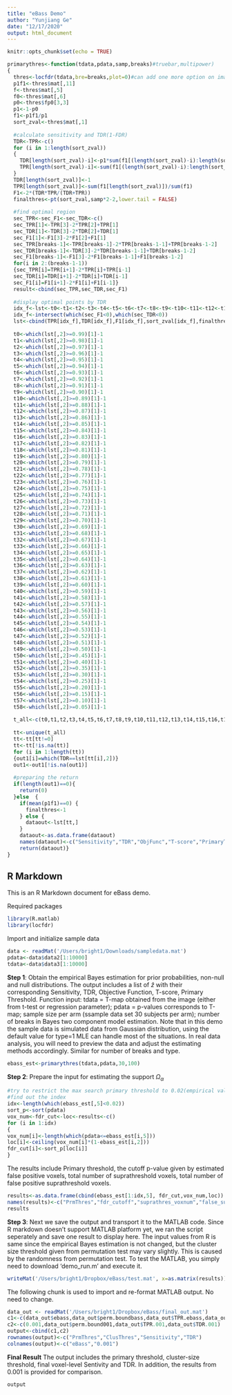 ```yaml
---
title: "eBass Demo"
author: "Yunjiang Ge"
date: "12/17/2020"
output: html_document
---
```


```r
knitr::opts_chunk$set(echo = TRUE)
```

```r
primarythres<-function(tdata,pdata,samp,breaks)#truebar,multipower)
{
  thres<-locfdr(tdata,bre=breaks,plot=0)#can add one more option on image output option
  p1f1<-thres$mat[,11]
  f<-thres$mat[,5]
  f0<-thres$mat[,6]
  p0<-thres$fp0[3,3]
  p1<-1-p0
  f1<-p1f1/p1
  sort_zval<-thres$mat[,1]
  
  #calculate sensitivity and TDR(1-FDR)
  TDR<-TPR<-c()
  for (i in 1:length(sort_zval))
  {
    TDR[length(sort_zval)-i]<-p1*sum(f1[(length(sort_zval)-i):length(sort_zval)])/sum(f[(length(sort_zval)-i):length(sort_zval)])
    TPR[length(sort_zval)-i]<-sum(f1[(length(sort_zval)-i):length(sort_zval)])/sum(f1)
  }
  TDR[length(sort_zval)]<-1
  TPR[length(sort_zval)]<-sum(f1[length(sort_zval)])/sum(f1)
  F1<-2*(TDR*TPR/(TDR+TPR))
  finalthres<-pt(sort_zval,samp*2-2,lower.tail = FALSE)
  
  #find optimal region
  sec_TPR<-sec_F1<-sec_TDR<-c()
  sec_TPR[1]<-TPR[3]-2*TPR[2]+TPR[1]
  sec_TDR[1]<-TDR[3]-2*TDR[2]+TDR[1]
  sec_F1[1]<-F1[3]-2*F1[2]+F1[1]
  sec_TPR[breaks-1]<-TPR[breaks-1]-2*TPR[breaks-1-1]+TPR[breaks-1-2]
  sec_TDR[breaks-1]<-TDR[3]-2*TDR[breaks-1-1]+TDR[breaks-1-2]
  sec_F1[breaks-1]<-F1[3]-2*F1[breaks-1-1]+F1[breaks-1-2]
  for(i in 2:(breaks-1-1))
  {sec_TPR[i]=TPR[i+1]-2*TPR[i]+TPR[i-1]
  sec_TDR[i]=TDR[i+1]-2*TDR[i]+TDR[i-1]
  sec_F1[i]=F1[i+1]-2*F1[i]+F1[i-1]}
  result<-cbind(sec_TPR,sec_TDR,sec_F1)
  
  #display optimal points by TDR
  idx_f<-lst<-t0<-t1<-t2<-t3<-t4<-t5<-t6<-t7<-t8<-t9<-t10<-t11<-t12<-t13<-t14<-t15<-t16<-t17<-t18<-t19<-t20<-t21<-t22<-t23<-t24<-t25<-t26<-t27<-t28<-t29<-t30<-t31<-t32<-t33<-t34<-t35<-t36<-t37<-t38<-t39<-t40<-t41<-t42<-t43<-t44<-t45<-t46<-t47<-t48<-t49<-t50<-t51<-t52<-t53<-t54<-t55<-t56<-t57<-t58<-t_all<-tt<-out1<-c()
  idx_f<-intersect(which(sec_F1<0),which(sec_TDR<0))
  lst<-cbind(TPR[idx_f],TDR[idx_f],F1[idx_f],sort_zval[idx_f],finalthres[idx_f])
  
  t0<-which(lst[,2]>=0.99)[1]-1
  t1<-which(lst[,2]>=0.98)[1]-1
  t2<-which(lst[,2]>=0.97)[1]-1
  t3<-which(lst[,2]>=0.96)[1]-1
  t4<-which(lst[,2]>=0.95)[1]-1
  t5<-which(lst[,2]>=0.94)[1]-1
  t6<-which(lst[,2]>=0.93)[1]-1
  t7<-which(lst[,2]>=0.92)[1]-1
  t8<-which(lst[,2]>=0.91)[1]-1
  t9<-which(lst[,2]>=0.90)[1]-1
  t10<-which(lst[,2]>=0.89)[1]-1
  t11<-which(lst[,2]>=0.88)[1]-1
  t12<-which(lst[,2]>=0.87)[1]-1
  t13<-which(lst[,2]>=0.86)[1]-1
  t14<-which(lst[,2]>=0.85)[1]-1
  t15<-which(lst[,2]>=0.84)[1]-1
  t16<-which(lst[,2]>=0.83)[1]-1
  t17<-which(lst[,2]>=0.82)[1]-1
  t18<-which(lst[,2]>=0.81)[1]-1
  t19<-which(lst[,2]>=0.80)[1]-1
  t20<-which(lst[,2]>=0.79)[1]-1
  t21<-which(lst[,2]>=0.78)[1]-1
  t22<-which(lst[,2]>=0.77)[1]-1
  t23<-which(lst[,2]>=0.76)[1]-1
  t24<-which(lst[,2]>=0.75)[1]-1
  t25<-which(lst[,2]>=0.74)[1]-1
  t26<-which(lst[,2]>=0.73)[1]-1
  t27<-which(lst[,2]>=0.72)[1]-1
  t28<-which(lst[,2]>=0.71)[1]-1
  t29<-which(lst[,2]>=0.70)[1]-1
  t30<-which(lst[,2]>=0.69)[1]-1
  t31<-which(lst[,2]>=0.68)[1]-1
  t32<-which(lst[,2]>=0.67)[1]-1
  t33<-which(lst[,2]>=0.66)[1]-1
  t34<-which(lst[,2]>=0.65)[1]-1
  t35<-which(lst[,2]>=0.64)[1]-1
  t36<-which(lst[,2]>=0.63)[1]-1
  t37<-which(lst[,2]>=0.62)[1]-1
  t38<-which(lst[,2]>=0.61)[1]-1
  t39<-which(lst[,2]>=0.60)[1]-1
  t40<-which(lst[,2]>=0.59)[1]-1
  t41<-which(lst[,2]>=0.58)[1]-1
  t42<-which(lst[,2]>=0.57)[1]-1
  t43<-which(lst[,2]>=0.56)[1]-1
  t44<-which(lst[,2]>=0.55)[1]-1
  t45<-which(lst[,2]>=0.54)[1]-1
  t46<-which(lst[,2]>=0.53)[1]-1
  t47<-which(lst[,2]>=0.52)[1]-1
  t48<-which(lst[,2]>=0.51)[1]-1
  t49<-which(lst[,2]>=0.50)[1]-1
  t50<-which(lst[,2]>=0.45)[1]-1
  t51<-which(lst[,2]>=0.40)[1]-1
  t52<-which(lst[,2]>=0.35)[1]-1
  t53<-which(lst[,2]>=0.30)[1]-1
  t54<-which(lst[,2]>=0.25)[1]-1
  t55<-which(lst[,2]>=0.20)[1]-1
  t56<-which(lst[,2]>=0.15)[1]-1
  t57<-which(lst[,2]>=0.10)[1]-1
  t58<-which(lst[,2]>=0.05)[1]-1
  
  t_all<-c(t0,t1,t2,t3,t4,t5,t6,t7,t8,t9,t10,t11,t12,t13,t14,t15,t16,t17,t18,t19,t20,t21,t22,t23,t24,t25,t26,t27,t28,t29,t30,t31,t32,t33,t34,t35,t36,t37,t38,t39,t40,t41,t42,t43,t44,t45,t46,t47,t48,t49,t50,t51,t52,t53,t54,t55,t56,t57,t58)
  
  tt<-unique(t_all)
  tt<-tt[tt!=0]
  tt<-tt[!is.na(tt)]
  for (i in 1:length(tt))
  {out1[i]=which(TDR==lst[tt[i],2])}
  out1<-out1[!is.na(out1)]
  
  #preparing the return
  if(length(out1)==0){
    return(0) 
  }else  {
    if(mean(p1f1)==0) {
      finalthres<-1 
    } else {
      dataout<-lst[tt,]
    }
    dataout<-as.data.frame(dataout)
    names(dataout)<-c("Sensitivity","TDR","ObjFunc","T-score","PrimaryThres")
    return(dataout)}
}
```
## R Markdown

This is an R Markdown document for eBass demo. 

Required packages

```r
library(R.matlab)
library(locfdr)
```

Import and initialize sample data

```r
data <- readMat('/Users/bright1/Downloads/sampledata.mat')
pdata<-data$data2[1:10000]
tdata<-data$data3[1:10000]
```


**Step 1**: Obtain the empirical Bayes estimation for prior probabilities, non-null and null distributions. The output includes a list of $\hat{z}$ with their corresponding Sensitivity, TDR, Objective Function, T-score, Primary Threshold. Function input: tdata = T-map obtained from the image (either from t-test or regression parameter); pdata = p-values corresponds to T-map; sample size per arm (ssample data set 30 subjects per arm); number of breaks in Bayes two component model estimation. Note that in this demo the sample data is simulated data from Gaussian distribution, using the default value for type=1 MLE can handle most of the situations. In real data analysis, you will need to preview the data and adjust the estimating methods accordingly. Similar for number of breaks and type.
```r
ebass_est<-primarythres(tdata,pdata,30,100)
```

**Step 2**: Prepare the input for estimating the support $\Omega_\alpha$

```r
#try to restrict the max search primary threshold to 0.02(empirical value) and save time
#find out the index
idx<-length(which(ebass_est[,5]<0.02))
sort_p<-sort(pdata)
vox_num<-fdr_cut<-loc<-results<-c()
for (i in 1:idx)
{
vox_num[i]<-length(which(pdata<=ebass_est[i,5]))
loc[i]<-ceiling(vox_num[i]*(1-ebass_est[i,2]))
fdr_cut[i]<-sort_p[loc[i]]
}
```

The results include Primary threshold, the cutoff p-value given by estimated false positive voxels, total number of suprathreshold voxels, total number of false positive suprathreshold voxels.
```r
results<-as.data.frame(cbind(ebass_est[1:idx,5], fdr_cut,vox_num,loc))
names(results)<-c("PrmThres","fdr_cutoff","suprathres_voxnum","false_supra_voxnum")
results
```

**Step 3**:
Next we save the output and transport it to the MATLAB code. Since R markdown doesn't support MATLAB platform yet, we ran the script seperately and save one result to display here. The input values from R is same since the empirical Bayes estimation is not changed, but the cluster size threshold given from permutation test may vary slightly. This is caused by the randomness from permutation test. To test the MATLAB, you simply need to download 'demo_run.m' and execute it. 
```r
writeMat('/Users/bright1/Dropbox/eBass/test.mat', x=as.matrix(results))
```

The following chunk is used to import and re-format MATLAB output. No need to change.
```r
data_out <- readMat('/Users/bright1/Dropbox/eBass/final_out.mat')
c1<-c(data_out$ebass,data_out$perm.boundbass,data_out$TPR.ebass,data_out$TDR.ebass)
c2<-c(0.001,data_out$perm.bound001,data_out$TPR.001,data_out$TDR.001)
output<-cbind(c1,c2)
rownames(output)<-c("PrmThres","ClusThres","Sensitivity","TDR")
colnames(output)<-c("eBass","0.001")

```

**Final Result**
The output includes the primary threshold, cluster-size threshold, final voxel-level Sentivity and TDR. In addition, the results from 0.001 is provided for comparison.
```r
output
```


